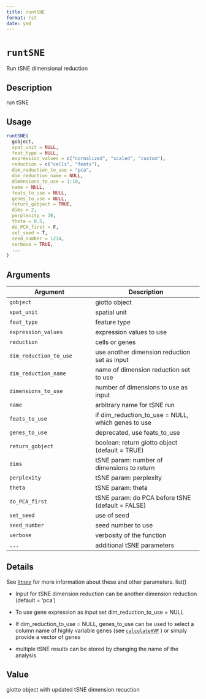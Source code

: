 ```yaml
--- 
title: runtSNE 
format: rst 
date: ymd 
--- 
```

# `runtSNE`

Run tSNE dimensional reduction


## Description

run tSNE


## Usage

```r
runtSNE(
  gobject,
  spat_unit = NULL,
  feat_type = NULL,
  expression_values = c("normalized", "scaled", "custom"),
  reduction = c("cells", "feats"),
  dim_reduction_to_use = "pca",
  dim_reduction_name = NULL,
  dimensions_to_use = 1:10,
  name = NULL,
  feats_to_use = NULL,
  genes_to_use = NULL,
  return_gobject = TRUE,
  dims = 2,
  perplexity = 30,
  theta = 0.5,
  do_PCA_first = F,
  set_seed = T,
  seed_number = 1234,
  verbose = TRUE,
  ...
)
```


## Arguments

Argument      |Description
------------- |----------------
`gobject`     |     giotto object
`spat_unit`     |     spatial unit
`feat_type`     |     feature type
`expression_values`     |     expression values to use
`reduction`     |     cells or genes
`dim_reduction_to_use`     |     use another dimension reduction set as input
`dim_reduction_name`     |     name of dimension reduction set to use
`dimensions_to_use`     |     number of dimensions to use as input
`name`     |     arbitrary name for tSNE run
`feats_to_use`     |     if dim_reduction_to_use = NULL, which genes to use
`genes_to_use`     |     deprecated, use feats_to_use
`return_gobject`     |     boolean: return giotto object (default = TRUE)
`dims`     |     tSNE param: number of dimensions to return
`perplexity`     |     tSNE param: perplexity
`theta`     |     tSNE param: theta
`do_PCA_first`     |     tSNE param: do PCA before tSNE (default = FALSE)
`set_seed`     |     use of seed
`seed_number`     |     seed number to use
`verbose`     |     verbosity of the function
`...`     |     additional tSNE parameters


## Details

See [`Rtsne`](#rtsne) for more information about these and other parameters. list() 
   

*  Input for tSNE dimension reduction can be another dimension reduction (default = 'pca')  

*  To use gene expression as input set dim_reduction_to_use = NULL  

*  If dim_reduction_to_use = NULL, genes_to_use can be used to select a column name of highly variable genes (see [`calculateHVF`](#calculatehvf) ) or simply provide a vector of genes  

*  multiple tSNE results can be stored by changing the name of the analysis


## Value

giotto object with updated tSNE dimension recuction


